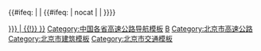 {{Navbox
|name   = 北京市高速公路
|title  = [[北京高速公路|<span style="color:white;">北京市高速公路</span>]]
|titlestyle = background:#008000; color:white;
|groupstyle = background:#008000; color:white; text-align:center;
|belowstyle = background:#008000; color:white; text-align:left;
|image = [[File:Beijing Expressway Network.svg|300px]]
|style =
|state  = collapsed
|listclass = hlist
|group1 = [[中华人民共和国国家高速公路网|<span style="color:white;">国家高速</span>]]<br />[[File:China Expwy GXX sign no name.svg|45px]]</span>
|list1  =
 {{Navbox|child
|groupstyle = background:#008000; color:white; text-align:left; width:5em;
|liststyle = width:auto; text-align:left
  |group1 = <span style="color:white;">放射线</span>
  |list1  = 
* {{China Expwy Name|G1|[[京哈高速公路|京哈高速]]}}
** [[京沈高速公路|京沈高速]]
* {{China Expwy Name|G0121|[[京秦高速公路|京秦高速]]}}
** 六环内规划中
* {{China Expwy Name|G2|[[京沪高速公路|京沪高速]]}}
** [[京津塘高速公路|京津塘高速]]
* {{China Expwy Name|G3|[[京台高速公路|京台高速]]}}
* {{China Expwy Name|G4|[[京港澳高速公路|京港澳高速]]}}
** [[京石高速公路|京石高速]]
* {{China Expwy Name|G5|[[京昆高速公路|京昆高速]]}}
** [[京石第二高速公路|京石二高速]]
** 北端规划中
* {{China Expwy Name|G6|[[京藏高速公路|京藏高速]]}}
** [[八达岭高速公路|八达岭高速]]
** [[京张高速公路|京张高速]]
* {{China Expwy Name|G7|[[京新高速公路|京新高速]]}}
** [[京包高速公路|京包高速]]
** 部分在建
  |group2 = <span style="color:white;">南北纵线</span>
  |list2 =
* {{China Expwy Name|G45|[[大广高速公路|大广高速]]}}
** [[京承高速公路|京承高速]]
** [[北京六环路]]
** [[京开高速公路|京开高速]]
* {{China Expwy Name|G4501|[[北京绕城高速公路|北京绕城高速]]}}
** [[北京六环路]]
  |group3 = <span style="color:white;">地区环线</span>
  |list3 =
* {{China Expwy Name|G95|[[首都地区环线高速公路|首都环线高速]]}}
** 承平高速段规划中
  }}
{{nowrap end}}
|group2 = <span style="color:white;">京高速</span><br />[[File:Beijing Expwy SXX sign no name.svg|45px]]
|list2  =
 {{Navbox|child
  |groupstyle =background:#008000; color:white; text-align:left; width:5em;
  |liststyle = width:auto; text-align:left
  |group1 = 放射线
  |list1  =
* {{China Expwy Name | S11 | P=Beijing}}
* {{China Expwy Name | S12 | P=Beijing}} [[File:Aiga departingflights inv.svg|15px]]
  |group2 = 东西横线
  |list2  =
* ''{{China Expwy Name | S26 | P=Beijing}}''
* {{China Expwy Name | S28 | P=Beijing}} [[File:Aiga departingflights inv.svg|15px]]
* {{China Expwy Name | S46 | P=Beijing}}
* {{China Expwy Name | S66 | P=Beijing}}
* ''{{China Expwy Name | S76 | P=Beijing}}''
* ''{{China Expwy Name | S86 | P=Beijing}}''
  |group3 = 南北纵线
  |list3  =
* {{China Expwy Name | S35 | [[京密高速公路|京密高速]] | P=Beijing}}
** 大部分未建成
* ''{{China Expwy Name | S41 | P=Beijing}}''
* {{China Expwy Name | S51 | P=Beijing}} [[File:Aiga departingflights inv.svg|15px]]
  |group4 = 城市环线
  |list4  =
* {{China Expwy Name | S50 | P=Beijing}}
* ''{{China Expwy Name | S80 | P=Beijing}}''
  }}
{{nowrap end}}
|group3 = <span style="color:white;">国道沿线高速</span>[[File:Kokudou (China).svg|45px]]
|list3  =
 {{Navbox|child
  |groupstyle =background:#008000; color:white; text-align:left; width:5em;
  |liststyle = width:auto; text-align:left
  |group1 = 放射线
  |list1  =
* [[File:Kokudou_102(China).svg|37px]] [[通燕高速公路|通燕高速]]
* [[File:Kokudou_103(China).svg|37px]] [[京通快速路]]
* [[File:Kokudou_106(China).svg|37px]] [[京开高速公路|京开高速]]
  }}
| group4=<span style="color:white;">京津冀高速</span>
| list4=
 {{Navbox | child
  | groupstyle = background:#008000; color:white; text-align:left; width:5em;
  | liststyle = width:auto; text-align:left
  | group1 = 放射线
  | list1 =
* {{China Expwy Name|S3201|P=Beijing|[[京蓟津高速公路|京蓟津高速]]}} [[File:Aiga departingflights inv.svg|15px]]
** [[首都机场南线高速公路|首都机场南线]]
** [[京平高速公路|京平高速]]
** [[蓟平高速公路|蓟平高速]]
* {{China Expwy Name|S3301|P=Beijing|[[京津高速公路|京津高速]]}}
* {{China Expwy Name|S3501|P=Beijing|[[北京大兴国际机场高速公路|大兴机场高速]]}} [[File:Aiga departingflights inv.svg|15px]]
* {{China Expwy Name|S3601|P=Beijing|''[[京雄高速公路|京雄高速]]''}}
* {{China Expwy Name|S3701|P=Beijing|''[[京蔚高速公路|京蔚高速]]''}}
* {{China Expwy Name|S3801|P=Beijing|[[京礼高速公路|京礼高速]]}}
** [[兴延高速公路|兴延高速]]
** [[延崇高速公路|延崇高速]]
* {{China Expwy Name|S3901|P=Beijing|''[[京德高速公路|京德高速]]''}} [[File:Aiga departingflights inv.svg|15px]]
** ''[[大兴机场南线高速公路|大兴机场南线]]''
  | group2 = 东西横线
  | list2 =
* {{China Expwy Name|S3300|P=Beijing|[[北京大兴国际机场北线高速公路|大兴机场北线]]}} [[File:Aiga departingflights inv.svg|15px]]
** 两端在建
  }}
|below  = 参考资料：[http://www.bchd.com.cn/ <span style="color:white">北京市首发集团</span>] [http://c.gb688.cn/bzgk/gb/showGb?type=online&hcno=BBDAEDEFFC6808402DE3A25789CC0311 <span style="color:white">公路路线标识规则和国道编号（GB/T 917-2017）</span>] [http://www.bjjtw.gov.cn/xxgk/fgbz/r764/201211/P020141111625121754638.pdf <span style="color:white">高速公路命名和编号规则（北京市地方标准 DB11/T 885—2012）</span>] [http://202.106.162.203/DB11!T~3003-2016.pdf?id=U3RhbmRhcmQsMjA5OTQ2Mg== <span style="color:white">京津冀跨省市省级高速公路命名和编号规则（北京市地方标准 DB11/T 3003—2016）</span>]<br>
{{中国各省高速公路模板}}
}}<includeonly>{{#ifeq: {{NAMESPACE}} | {{NS:0}} | {{#ifeq: {{{1|}}} | nocat | | [[Category:北京市高速公路{{#if:{{{catIdx|}}} | {{!}}{{{catIdx|}}} }}]]}}}}</includeonly>
<noinclude>
[[Category:中国各省高速公路导航模板]]
[[Category:中国高速公路模板|B]]
[[Category:北京市高速公路]]
[[Category:北京市建筑模板]]
[[Category:北京市交通模板]]
</noinclude>